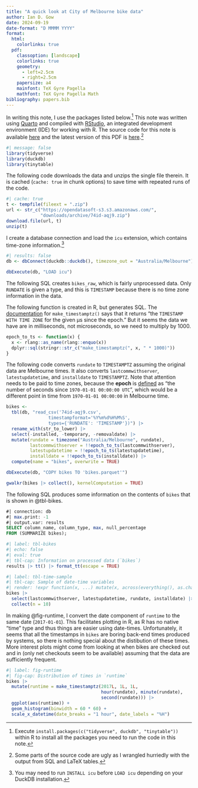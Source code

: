 ```yaml
---
title: "A quick look at City of Melbourne bike data"
author: Ian D. Gow
date: 2024-09-19
date-format: "D MMMM YYYY"
format:
  html:
    colorlinks: true
  pdf: 
    classoption: [landscape]
    colorlinks: true
    geometry:
      - left=2.5cm
      - right=2.5cm
    papersize: a4
    mainfont: TeX Gyre Pagella
    mathfont: TeX Gyre Pagella Math
bibliography: papers.bib
---
```


In writing this note, I use the packages listed below.^[Execute `install.packages(c("tidyverse", duckdb", "tinytable"))` within R to install all the packages you need to run the code in this note.]
This note was written using [Quarto](https://quarto.org) and compiled with [RStudio](https://posit.co/products/open-source/rstudio/), an integrated development environment (IDE) for working with R.
The source code for this note is available [here](https://raw.githubusercontent.com/iangow/notes/main/bikes.qmd) and the latest version of this PDF is [here](https://raw.githubusercontent.com/iangow/notes/main/bikes.pdf).^[Some parts of the source code are ugly as I wrangled hurriedly with the output from SQL and LaTeX tables.]

```r
#| message: false
library(tidyverse)
library(duckdb)
library(tinytable)
```

The following code downloads the data and unzips the single file therein.
It is cached (`cache: true` in chunk options) to save time with repeated runs of the code.

```r
#| cache: true
t <- tempfile(fileext = ".zip")
url <- str_c("https://opendatasoft-s3.s3.amazonaws.com/",
             "downloads/archive/74id-aqj9.zip")
download.file(url, t)
unzip(t)
```
I create a database connection and load the `icu` extension, which contains time-zone information.^[You may need to run `INSTALL icu` before `LOAD icu` depending on your DuckDB installation.]

```r
#| results: false
db <- dbConnect(duckdb::duckdb(), timezone_out = "Australia/Melbourne")

dbExecute(db, "LOAD icu")
```

The following SQL creates `bikes_raw`, which is fairly unprocessed data.
Only `RUNDATE` is given a type, and this is `TIMESTAMP` because there is no time zone information in the data.

The following function is created in R, but generates SQL.
The [documentation](https://duckdb.org/docs/sql/functions/timestamptz.html) for `make_timestamptz()` says that it returns "the `TIMESTAMP WITH TIME ZONE` for the given µs since the epoch."
But it seems the data we have are in milliseconds, not microseconds, so we need to multiply by 1000.

```r
epoch_to_ts <- function(x) {
  x <- rlang::as_name(rlang::enquo(x))
  dplyr::sql(stringr::str_c("make_timestamptz(", x, " * 1000)"))
}
```

The following code converts `rundate` to `TIMESTAMPTZ` assuming the original data are Melbourne times.
It also converts `lastcommwithserver`, `latestupdatetime`, and `installdate` to `TIMESTAMPTZ`.
Note that attention needs to be paid to time zones, because the **epoch** is [defined](https://www.postgresql.org/docs/current/functions-datetime.html) as "the number of seconds since `1970-01-01 00:00:00 UTC`", which would be a different point in time from `1970-01-01 00:00:00` in Melbourne time.

```r
bikes <-
  tbl(db, "read_csv('74id-aqj9.csv',
                timestampformat='%Y%m%d%H%M%S',
                types={'RUNDATE': 'TIMESTAMP'})") |>
  rename_with(str_to_lower) |>
  select(-installed, -temporary, -removaldate) |>
  mutate(rundate = timezone("Australia/Melbourne", rundate),
         lastcommwithserver = !!epoch_to_ts(lastcommwithserver),
         latestupdatetime = !!epoch_to_ts(latestupdatetime),
         installdate = !!epoch_to_ts(installdate)) |>
  compute(name = "bikes", overwrite = TRUE) 
```

```r
dbExecute(db, "COPY bikes TO 'bikes.parquet'")
```

```r
gwalkr(bikes |> collect(), kernelComputation = TRUE)
```

The following SQL produces some information on the contents of `bikes` that is shown in @tbl-bikes.

```sql
#| connection: db
#| max.print: -1
#| output.var: results
SELECT column_name, column_type, max, null_percentage
FROM (SUMMARIZE bikes);
```

```r
#| label: tbl-bikes
#| echo: false
#| eval: true
#| tbl-cap: Information on processed data (`bikes`)
results |> tt() |> format_tt(escape = TRUE)
```

```r
#| label: tbl-time-sample
#| tbl-cap: Sample of date-time variables
#| render: !expr function(x, ...) mutate(x, across(everything(), as.character)) |> tt() |> knitr::knit_print()
bikes |> 
  select(lastcommwithserver, latestupdatetime, rundate, installdate) |>
  collect(n = 10)
```

In making @fig-runtime, I convert the date component of `runtime` to the same date (`2017-01-01`).
This facilitates plotting in R, as R has no native "time" type and thus things are easier using date-times.
Unfortunately, it seems that all the timestamps in `bikes` are boring back-end times produced by systems, so there is nothing special about the distibution of these times.
More interest plots might come from looking at when bikes are checked out and in (only net checkouts seem to be available) assuming that the data are sufficiently frequent.

```r
#| label: fig-runtime
#| fig-cap: Distribution of times in `runtime`
bikes |>
  mutate(runtime = make_timestamptz(2017L, 1L, 1L, 
                                    hour(rundate), minute(rundate), 
                                    second(rundate))) |>
  ggplot(aes(runtime)) +
  geom_histogram(binwidth = 60 * 60) +
  scale_x_datetime(date_breaks = "1 hour", date_labels = "%H")
```
